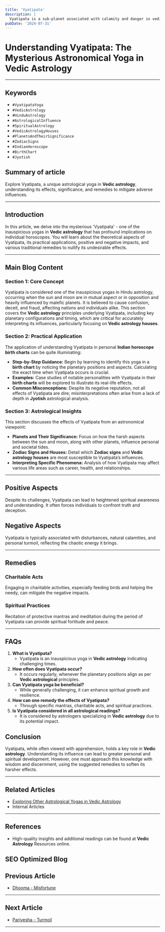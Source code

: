 ```yaml
---
title: 'Vyatipata'
description: |
  Vyatipata is a sub-planet associated with calamity and danger in vedic astrology
pubDate: '2024-07-31'
---
```


# Understanding Vyatipata: The Mysterious Astronomical Yoga in Vedic Astrology

---

## Keywords
- `#VyatipataYoga`
- `#VedicAstrology`
- `#HinduAstrology`
- `#AstrologicalInfluence`
- `#SpiritualAstrology`
- `#VedicAstrologyHouses`
- `#PlanetsAndTheirSignificance`
- `#ZodiacSigns`
- `#IndianHoroscope`
- `#BirthChart`
- `#Jyotish`

## Summary of article
Explore Vyatipata, a unique astrological yoga in **Vedic astrology**, understanding its effects, significance, and remedies to mitigate adverse influences.

---

## Introduction
In this article, we delve into the mysterious 'Vyatipata' - one of the inauspicious yogas in **Vedic astrology** that has profound implications on individual horoscopes. You will learn about the theoretical aspects of Vyatipata, its practical applications, positive and negative impacts, and various traditional remedies to nullify its undesirable effects.

---

## Main Blog Content

### **Section 1: Core Concept**
Vyatipata is considered one of the inauspicious yogas in Hindu astrology, occurring when the sun and moon are in mutual aspect or in opposition and heavily influenced by malefic planets. It is believed to cause confusion, deceit, and fraud, affecting nations and individuals alike. This section covers the **Vedic astrology** principles underlying Vyatipata, including key planetary configurations and timing, which are critical for accurately interpreting its influences, particularly focusing on **Vedic astrology houses**.

### **Section 2: Practical Application**
The application of understanding Vyatipata in personal **Indian horoscope birth charts** can be quite illuminating:
- **Step-by-Step Guidance:** Begin by learning to identify this yoga in a **birth chart** by noticing the planetary positions and aspects. Calculating the exact time when Vyatipata occurs is crucial.
- **Examples:** Case studies of notable personalities with Vyatipata in their **birth charts** will be explored to illustrate its real-life effects.
- **Common Misconceptions:** Despite its negative reputation, not all effects of Vyatipata are dire; misinterpretations often arise from a lack of depth in **Jyotish** astrological analysis.

### **Section 3: Astrological Insights**
This section discusses the effects of Vyatipata from an astronomical viewpoint:
- **Planets and Their Significance:** Focus on how the harsh aspects between the sun and moon, along with other planets, influence personal and societal tides.
- **Zodiac Signs and Houses:** Detail which **Zodiac signs** and **Vedic astrology houses** are most susceptible to Vyatipata’s influences.
- **Interpreting Specific Phenomena:** Analysis of how Vyatipata may affect various life areas such as career, health, and relationships.

---

## Positive Aspects
Despite its challenges, Vyatipata can lead to heightened spiritual awareness and understanding. It often forces individuals to confront truth and deception.

## Negative Aspects
Vyatipata is typically associated with disturbances, natural calamities, and personal turmoil, reflecting the chaotic energy it brings.

---

## Remedies

### Charitable Acts
Engaging in charitable activities, especially feeding birds and helping the needy, can mitigate the negative impacts.

### Spiritual Practices
Recitation of protective mantras and meditation during the period of Vyatipata can provide spiritual fortitude and peace.

---

## FAQs
1. **What is Vyatipata?**
   - Vyatipata is an inauspicious yoga in **Vedic astrology** indicating challenging times.
2. **How often does Vyatipata occur?**
   - It occurs regularly, whenever the planetary positions align as per **Vedic astrological** principles.
3. **Can Vyatipata yoga be beneficial?**
   - While generally challenging, it can enhance spiritual growth and resilience.
4. **How can one remedy the effects of Vyatipata?**
   - Through specific mantras, charitable acts, and spiritual practices.
5. **Is Vyatipata considered in all astrological readings?**
   - It is considered by astrologers specializing in **Vedic astrology** due to its potential impact.

## Conclusion
Vyatipata, while often viewed with apprehension, holds a key role in **Vedic astrology**. Understanding its influence can lead to greater personal and spiritual development. However, one must approach this knowledge with wisdom and discernment, using the suggested remedies to soften its harsher effects.

---

## Related Articles
- [Exploring Other Astrological Yogas in Vedic Astrology](#)
- Internal Articles

---

## References
- High-quality insights and additional readings can be found at **Vedic Astrology** Resources online.

SEO Optimized Blog
---

## Previous Article
- [Dhooma - Misfortune](/blogs-md/03001_Upagrahas/0313_Dhooma.mdx)

---

## Next Article
- [Parivesha - Turmoil](/blogs-md/03001_Upagrahas/0315_Parivesha.mdx)

---
